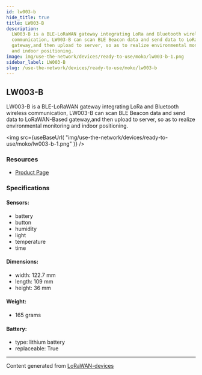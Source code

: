 ```yaml
---
id: lw003-b
hide_title: true
title: LW003-B
description:
  LW003-B is a BLE-LoRaWAN gateway integrating LoRa and Bluetooth wireless
  communication, LW003-B can scan BLE Beacon data and send data to LoRaWAN-Based
  gateway,and then upload to server, so as to realize environmental monitoring
  and indoor positioning.
image: img/use-the-network/devices/ready-to-use/moko/lw003-b-1.png
sidebar_label: LW003-B
slug: /use-the-network/devices/ready-to-use/moko/lw003-b
---
```



## LW003-B

LW003-B is a BLE-LoRaWAN gateway integrating LoRa and Bluetooth wireless
communication, LW003-B can scan BLE Beacon data and send data to LoRaWAN-Based
gateway,and then upload to server, so as to realize environmental monitoring and
indoor positioning.

<img
  src={useBaseUrl(
    "img/use-the-network/devices/ready-to-use/moko/lw003-b-1.png"
  )}
/>

### Resources

- [Product Page](https://www.mokosmart.com/lorawan-probe-lw003-b/)

### Specifications

#### Sensors:

- battery
- button
- humidity
- light
- temperature
- time

#### Dimensions:

- width: 122.7 mm
- length: 109 mm
- height: 36 mm

#### Weight:

- 165 grams

#### Battery:

- type: lithium battery
- replaceable: True

---

Content generated from
[LoRaWAN-devices](https://github.com/TheThingsNetwork/lorawan-devices)
